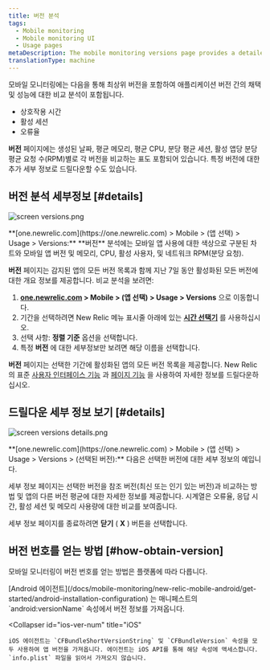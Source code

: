 ```yaml
---
title: 버전 분석
tags:
  - Mobile monitoring
  - Mobile monitoring UI
  - Usage pages
metaDescription: The mobile monitoring versions page provides a detailed 7-day comparative analysis between versions of your mobile app.
translationType: machine
---
```




모바일 모니터링에는 다음을 통해 최상위 버전을 포함하여 애플리케이션 버전 간의 채택 및 성능에 대한 비교 분석이 포함됩니다.

* 상호작용 시간
* 활성 세션
* 오류율

**버전** 페이지에는 생성된 날짜, 평균 메모리, 평균 CPU, 분당 평균 세션, 활성 앱당 분당 평균 요청 수(RPM)별로 각 버전을 비교하는 표도 포함되어 있습니다. 특정 버전에 대한 추가 세부 정보로 드릴다운할 수도 있습니다.

## 버전 분석 세부정보 [#details]

<img
  title="screen versions.png"
  alt="screen versions.png"
  src={screenVersions0}
/>

<figcaption>
  **[one.newrelic.com](https://one.newrelic.com) > Mobile > (앱 선택) > Usage > Versions:** **버전** 분석에는 모바일 앱 사용에 대한 색상으로 구분된 차트와 모바일 앱 버전 및 메모리, CPU, 활성 사용자, 및 네트워크 RPM(분당 요청).
</figcaption>

**버전** 페이지는 감지된 앱의 모든 버전 목록과 함께 지난 7일 동안 활성화된 모든 버전에 대한 개요 정보를 제공합니다. 비교 분석을 보려면:

1. **[one.newrelic.com](https://one.newrelic.com) > Mobile > (앱 선택) > Usage > Versions** 으로 이동합니다.
2. 기간을 선택하려면 New Relic 메뉴 표시줄 아래에 있는 [**시간 선택기**](/docs/site/timepicker-setting-time-periods-to-view-data) 를 사용하십시오.
3. 선택 사항: **정렬 기준** 옵션을 선택합니다.
4. 특정 **버전** 에 대한 세부정보만 보려면 해당 이름을 선택합니다.

**버전** 페이지는 선택한 기간에 활성화된 앱의 모든 버전 목록을 제공합니다. New Relic의 표준 [사용자 인터페이스 기능](/docs/accounts-partnerships/education/getting-started-new-relic/new-relic-user-interface) 과 [페이지 기능](/docs/accounts-partnerships/education/getting-started-new-relic/standard-dashboard-features) 을 사용하여 자세한 정보를 드릴다운하십시오.

## 드릴다운 세부 정보 보기 [#details]

<img
  title="screen versions details.png"
  alt="screen versions details.png"
  src={screenVersionsDetails0}
/>

<figcaption>
  **[one.newrelic.com](https://one.newrelic.com) > Mobile > (앱 선택) > Usage > Versions > (선택된 버전):** 다음은 선택한 버전에 대한 세부 정보의 예입니다.
</figcaption>

세부 정보 페이지는 선택한 버전을 참조 버전(최신 또는 인기 있는 버전)과 비교하는 방법 및 앱의 다른 버전 평균에 대한 자세한 정보를 제공합니다. 시계열은 오류율, 응답 시간, 활성 세션 및 메모리 사용량에 대한 비교를 보여줍니다.

세부 정보 페이지를 종료하려면 **닫기** ( **X** ) 버튼을 선택합니다.

## 버전 번호를 얻는 방법 [#how-obtain-version]

모바일 모니터링이 버전 번호를 얻는 방법은 플랫폼에 따라 다릅니다.

<CollapserGroup>
  <Collapser
    id="android-ver-num"
    title="Android"
  >
    [Android 에이전트](/docs/mobile-monitoring/new-relic-mobile-android/get-started/android-installation-configuration) 는 매니페스트의 `android:versionName` 속성에서 버전 정보를 가져옵니다.
  </Collapser>

  <Collapser
    id="ios-ver-num"
    title="iOS"
  >
    iOS 에이전트는 `CFBundleShortVersionString` 및 `CFBundleVersion` 속성을 모두 사용하여 앱 버전을 가져옵니다. 에이전트는 iOS API를 통해 해당 속성에 액세스합니다. `info.plist` 파일을 읽어서 가져오지 않습니다.
  </Collapser>
</CollapserGroup>